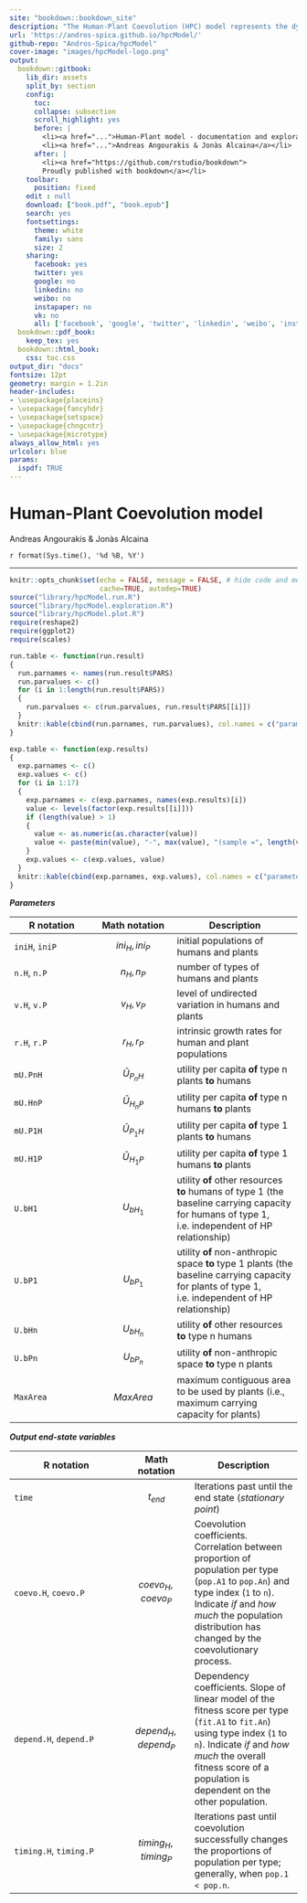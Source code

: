 ```yaml
---
site: "bookdown::bookdown_site"
description: "The Human-Plant Coevolution (HPC) model represents the dynamics of coevolution between a human and a plant population. The model consists of an ecological positive feedback system (mutualism), which can be reinforced by positive evolutionary feedback (coevolution). The model is the result of wiring together relatively simple simulation models of population ecology and evolution, through a computational implementation in R."
url: 'https://andros-spica.github.io/hpcModel/'
github-repo: "Andros-Spica/hpcModel"
cover-image: "images/hpcModel-logo.png"
output:
  bookdown::gitbook:
    lib_dir: assets
    split_by: section
    config:
      toc:
      collapse: subsection
      scroll_highlight: yes
      before: |
        <li><a href="...">Human-Plant model - documentation and exploration</a></li>
        <li><a href="...">Andreas Angourakis & Jonàs Alcaina</a></li>
      after: |
        <li><a href="https://github.com/rstudio/bookdown">
        Proudly published with bookdown</a></li>
    toolbar:
      position: fixed
    edit : null
    download: ["book.pdf", "book.epub"]
    search: yes
    fontsettings:
      theme: white
      family: sans
      size: 2
    sharing:
      facebook: yes
      twitter: yes
      google: no
      linkedin: no
      weibo: no
      instapaper: no
      vk: no
      all: ['facebook', 'google', 'twitter', 'linkedin', 'weibo', 'instapaper']
  bookdown::pdf_book:
    keep_tex: yes
  bookdown::html_book:
    css: toc.css
output_dir: "docs"
fontsize: 12pt
geometry: margin = 1.2in
header-includes:
- \usepackage{placeins}
- \usepackage{fancyhdr}
- \usepackage{setspace}
- \usepackage{chngcntr}
- \usepackage{microtype}
always_allow_html: yes
urlcolor: blue
params:
  ispdf: TRUE
---
```


# Human-Plant Coevolution model {-}

Andreas Angourakis & Jonàs Alcaina

`r format(Sys.time(), '%d %B, %Y')`

---

```r
knitr::opts_chunk$set(echo = FALSE, message = FALSE, # hide code and messages
                      cache=TRUE, autodep=TRUE) 
source("library/hpcModel.run.R")
source("library/hpcModel.exploration.R")
source("library/hpcModel.plot.R")
require(reshape2)
require(ggplot2)
require(scales)

run.table <- function(run.result)
{
  run.parnames <- names(run.result$PARS)
  run.parvalues <- c()
  for (i in 1:length(run.result$PARS))
  {
    run.parvalues <- c(run.parvalues, run.result$PARS[[i]])
  }
  knitr::kable(cbind(run.parnames, run.parvalues), col.names = c("parameter", "value"))
}

exp.table <- function(exp.results)
{
  exp.parnames <- c()
  exp.values <- c()
  for (i in 1:17)
  {
    exp.parnames <- c(exp.parnames, names(exp.results)[i])
    value <- levels(factor(exp.results[[i]]))
    if (length(value) > 1) 
    {
      value <- as.numeric(as.character(value))
      value <- paste(min(value), "-", max(value), "(sample =", length(value), ")")
    }
    exp.values <- c(exp.values, value)
  }
  knitr::kable(cbind(exp.parnames, exp.values), col.names = c("parameter", "values"))
}
```

**_Parameters_**

 R notation     | Math notation | Description
 -------------- | ------------- | ---------------------
 `iniH`, `iniP` | $$ini_{H},\,ini_{P}$$ | initial populations of humans and plants
 `n.H`, `n.P`   | $$n_{H},\,n_{P}$$ | number of types of humans and plants
 `v.H`, `v.P`   | $$v_{H},\,v_{P}$$ | level of undirected variation in humans and plants
 `r.H`, `r.P`   | $$r_{H},\,r_{P}$$ | intrinsic growth rates for human and plant populations
 `mU.PnH`       | $$\bar{U}_{P_{n}H}$$ | utility per capita **of** type n plants **to** humans 
 `mU.HnP`       | $$\bar{U}_{H_{n}P}$$ | utility per capita **of** type n humans **to** plants
 `mU.P1H`       | $$\bar{U}_{P_{1}H}$$ | utility per capita **of** type 1 plants **to** humans
 `mU.H1P`       | $$\bar{U}_{H_{1}P}$$ | utility per capita **of** type 1 humans **to** plants
 `U.bH1`       | $$U_{bH_{1}}$$ | utility **of** other resources **to** humans of type 1 (the baseline carrying capacity for humans of type 1, i.e. independent of HP relationship)
 `U.bP1`       | $$U_{bP_{1}}$$ | utility **of** non-anthropic space **to** type 1 plants (the baseline carrying capacity for plants of type 1, i.e. independent of HP relationship)
 `U.bHn`       | $$U_{bH_{n}}$$ | utility **of** other resources **to** type n humans
 `U.bPn`       | $$U_{bP_{n}}$$ | utility **of** non-anthropic space **to** type n plants
 `MaxArea`      | $$MaxArea$$ | maximum contiguous area to be used by plants (i.e., maximum carrying capacity for plants)

**_Output end-state variables_**

 R notation             | Math notation | Description                                               
 ---------------------- | ------------- | ---------------------
 `time`                 | $$t_{end}$$ | Iterations past until the end state (*stationary point*)
 `coevo.H`, `coevo.P`   | $$coevo_{H},\,coevo_{P}$$ | Coevolution coefficients. Correlation between proportion of population per type (`pop.A1` to `pop.An`) and type index (`1` to `n`). Indicate *if* and *how much* the population distribution has changed by the coevolutionary process.
 `depend.H`, `depend.P` | $$depend_{H},\,depend_{P}$$ | Dependency coefficients. Slope of linear model of the fitness score per type (`fit.A1` to `fit.An`) using type index (`1` to `n`). Indicate *if* and *how much* the overall fitness score of a population is dependent on the other population.
 `timing.H`, `timing.P` | $$timing_{H},\,timing_{P}$$ | Iterations past until coevolution successfully changes the proportions of population per type; generally, when `pop.1 < pop.n`.
